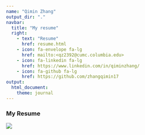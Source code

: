 ```yaml
---
name: "Qimin Zhang"
output_dir: "."
navbar:
  title: "My resume"
  right:
    - text: "Resume"
      href: resume.html
    - icon: fa-envelope fa-lg
      href: mailto:<qz2392@cumc.columbia.edu>
    - icon: fa-linkedin fa-lg
      href: https://www.linkedin.com/in/qiminzhang/
    - icon: fa-github fa-lg
      href: https://github.com/zhangqimin17
output:
  html_document:
    theme: journal
---
```


### My Resume

![](Resume.png)



